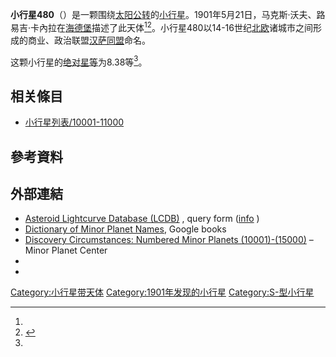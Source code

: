 {{Infobox planet
 | minorplanet     = yes
 | name            = 480 Hansa
 | background      = #D6D6D6
 | image = 
 | image_size      = 
 | caption         =
 | discovery_ref   =  <ref name="MPC-object" />
 | discoverer      = [[马克斯·沃夫、路易吉·卡內拉|马克斯·沃夫、路易吉·卡內拉]]
 | discovery_site  = [[海德堡|海德堡]]
 | discovered      = 1901年5月21日
 | mpc_name        = 480 Hansa
 | alt_names       = 480 Hansa
 | pronounced      = 
 | named_after     = <ref name="MPC-object" />
 | mp_category     = [[主帶小行星|主帶小行星]] <ref name="MPC-object" /><ref name="jpldata" />
 | orbit_ref       = <ref name="a">[http://ssd.jpl.nasa.gov/sbdb.cgi?sstr=480 480] {{Wayback|url=http://ssd.jpl.nasa.gov/sbdb.cgi?sstr=480 |date=20210717063606 }}，小行星數據庫瀏覽器（JPL Small-Body Database Browser）－[[美国国家航空航天局|美国国家航空航天局]]喷气推进实验室</ref>
 | epoch           = 2018-03-23.0（[[儒略日|JD]] 2458200.5）
 | uncertainty     = 0
 | observation_arc = 
 | aphelion = {{convert|2.766|AU|km|3|abbr=on|lk=out}}
 | perihelion      = {{convert|2.5212692|AU|km|3|abbr=on}}
 | semimajor       = 2.6434528
 | eccentricity    = 0.0462212
 | period          = 4.3[[儒略年|yr]]
 | mean_anomaly    = 222.78457[[度|°]]
 | mean_motion     = {{Deg2DMS|0.22932240|sup=ms}} / day
 | inclination     = 21.30721
 | asc_node        = 237.18443°
 | arg_peri        = 214.52914
 | mean_diameter   = 
 | rotation        = 
 | albedo          =
 | spectral_type   =
 | abs_magnitude   = 8.38<ref name="jpldata" />
}}
'''小行星480'''（{{lang-en|480 Hansa}}）是一颗围绕[[太阳|太阳]][[公转|公转]]的[[小行星|小行星]]。1901年5月21日，马克斯·沃夫、路易吉·卡內拉在[[海德堡|海德堡]]描述了此天体<ref name="a" /><ref>{{cite news|title=小行星列表|url=http://cfa-www.harvard.edu/iau/lists/NumberedMPs.txt|accessdate=2018-10-19|newspaper=哈佛大学|archive-date=2008-05-17|archive-url=https://web.archive.org/web/20080517010638/http://cfa-www.harvard.edu/iau/lists/NumberedMPs.txt|dead-url=no}}</ref>。小行星480以14-16世纪[[北欧|北欧]]诸城市之间形成的商业、政治联盟[[汉萨同盟|汉萨同盟]]命名。

这颗小行星的[[绝对星等|绝对星等]]为8.38等<ref name="a" />。

== 相关條目 ==
*[[小行星列表/10001-11000|小行星列表/10001-11000]]

== 參考資料 ==
{{reflist|refs=

<ref name="jpldata">{{cite web
  |type       = 2018-01-26 last obs.
  |title      = JPL Small-Body Database Browser:480 Hansa-480 Hansa
  |url        = https://ssd.jpl.nasa.gov/sbdb.cgi?sstr=480
  |publisher  = [[Jet_Propulsion_Laboratory|Jet Propulsion Laboratory]]
  |accessdate = 28 March 2018}}</ref>

<ref name="MPC-object">{{cite web
  |title      = 480 Hansa
  |work      = Minor Planet Center
  |url      = https://www.minorplanetcenter.net/db_search/show_object?object_id=480
  |accessdate      = 28 March 2018
  |archive-date      = 2016-03-04
  |archive-url      = https://web.archive.org/web/20160304091037/http://minorplanetcenter.net/db_search/show_object?object_id=480
  |dead-url      = no
  }}</ref>

}}

==  外部連結 ==
* [http://www.minorplanet.info/PHP/lcdbsummaryquery.php Asteroid Lightcurve Database (LCDB)] {{Wayback|url=http://www.minorplanet.info/PHP/lcdbsummaryquery.php |date=20171210173955 }}, query form ([http://www.minorplanet.info/lightcurvedatabase.html info] {{Wayback|url=http://www.minorplanet.info/lightcurvedatabase.html |date=20171216050541 }})
* [https://books.google.com/books?id=aeAg1X7afOoC&pg Dictionary of Minor Planet Names], Google books
* [http://www.minorplanetcenter.net/iau/lists/NumberedMPs010001.html Discovery Circumstances: Numbered Minor Planets (10001)-(15000)] {{Wayback|url=http://www.minorplanetcenter.net/iau/lists/NumberedMPs010001.html |date=20180612162317 }} – Minor Planet Center
* {{AstDys|480}}
* {{JPL small body}}

{{Minor Planet Number|[[小行星479|小行星479]]|[[小行星481|小行星481]]}}
{{小天体}}

[[Category:小行星带天体|Category:小行星带天体]]
[[Category:1901年发现的小行星|Category:1901年发现的小行星]]
[[Category:S-型小行星|Category:S-型小行星]]